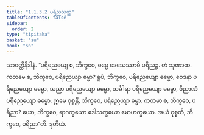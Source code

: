 ```yaml
---
title: "1.1.3.2 ပရိညသုတ္တ"
tableOfContents: false
sidebar:
  order: 2
type: "tipitaka"
basket: "su"
book: "sn"
---
```



<DynamicBreadcrumb />

<Division number="23" book="sn" e="ch" v="18" p="282">

<Paragraph number="129" book="sn">
သာဝတ္ထိနိဒါနံ. “ပရိညေယျေ စ, ဘိက္ခဝေ, ဓမ္မေ ဒေသေဿာမိ ပရိညဉ္စ. တံ သုဏာထ. ကတမေ စ, ဘိက္ခဝေ, ပရိညေယျာ ဓမ္မာ? ရူပံ, ဘိက္ခဝေ, ပရိညေယျော ဓမ္မော, ဝေဒနာ ပရိညေယျော ဓမ္မော, သညာ ပရိညေယျော ဓမ္မော, သင်္ခါရာ ပရိညေယျော ဓမ္မော, ဝိညာဏံ ပရိညေယျော ဓမ္မော. ဣမေ ဝုစ္စန္တိ, ဘိက္ခဝေ, ပရိညေယျာ ဓမ္မာ. ကတမာ စ, ဘိက္ခဝေ, ပရိညာ? ယော, ဘိက္ခဝေ, ရာဂက္ခယော ဒေါသက္ခယော မောဟက္ခယော. အယံ ဝုစ္စတိ, ဘိက္ခဝေ, ပရိညာ”တိ.

</Paragraph>
</Division>

<Paragraph number="130" type="center" book="sn">
ဒုတိယံ.
</Paragraph>